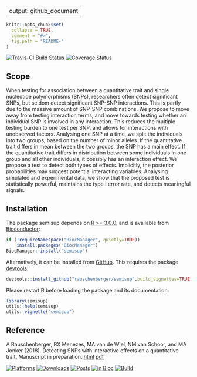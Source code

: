 
---
output: github_document
---

<!-- README.md is generated from README.Rmd. Please edit that file -->

```{r, echo = FALSE}
knitr::opts_chunk$set(
  collapse = TRUE,
  comment = "#>",
  fig.path = "README-"
)
```

[![Travis-CI Build Status](https://travis-ci.org/rauschenberger/semisup.svg?branch=master)](https://travis-ci.org/rauschenberger/semisup)
[![Coverage Status](https://codecov.io/github/rauschenberger/semisup/coverage.svg?branch=master)](https://codecov.io/github/rauschenberger/semisup?branch=master)

## Scope

When testing for association between a quantitative trait and single nucleotide polymorphisms (SNPs), researchers often detect significant SNPs, but seldom detect significant SNP-SNP interactions. This is partly due to the massive amount of SNP-SNP combinations. We propose to move away from testing interaction terms, and move towards testing whether an individual SNP is involved in any interaction. This reduces the multiple testing burden to one test per SNP, and allows for interactions with unobserved factors. Analysing one SNP at a time, we split the individuals into two groups, based on the number of minor alleles. If the quantitative trait differs in mean between the two groups, the SNP has a main effect. If the quantitative trait differs in distribution between some individuals in one group and all other individuals, it possibly has an interaction effect. We propose a test to detect both types of effects. Implicitly, the posterior probabilities may suggest potential interacting variables. Analysing simulated and experimental data, we show that the proposed test is statistically powerful, maintains the type I error rate, and detects meaningful signals.

## Installation

The package semisup depends on [R >= 3.0.0](https://cran.r-project.org/), and is available from [Bioconductor](http://bioconductor.org/packages/semisup/):
```{r eval=FALSE}
if (!requireNamespace("BiocManager", quietly=TRUE))
    install.packages("BiocManager")
BiocManager::install("semisup")
```

Alternatively, it can be installed from [GitHub](https://github.com/rauschenberger/semisup). This requires the package [devtools](https://CRAN.R-project.org/package=devtools):
```{r eval=FALSE}
devtools::install_github("rauschenberger/semisup",build_vignettes=TRUE)
```

Please restart R before loading the package and its documentation:
```{r eval=FALSE}
library(semisup)
utils::help(semisup)
utils::vignette("semisup")
```

## Reference

A Rauschenberger, RX Menezes, MA van de Wiel, NM van Schoor, and MA Jonker (2018). Detecting SNPs with interactive effects on a quantitative trait.
Manuscript in preparation. [html](https://arxiv.org/abs/1805.09175) [pdf](https://arxiv.org/pdf/1805.09175)

[![Platforms](http://www.bioconductor.org/shields/availability/devel/semisup.svg)](http://bioconductor.org/packages/devel/bioc/html/semisup.html#archives)
 [![Downloads](http://www.bioconductor.org/shields/downloads/semisup.svg)](http://bioconductor.org/packages/stats/bioc/semisup/)
[![Posts](http://www.bioconductor.org/shields/posts/semisup.svg)](https://support.bioconductor.org/t/semisup/)
[![in Bioc](http://www.bioconductor.org/shields/years-in-bioc/semisup.svg)](http://bioconductor.org/packages/devel/bioc/html/semisup.html#since)
[![Build](http://www.bioconductor.org/shields/build/devel/bioc/semisup.svg)](http://bioconductor.org/checkResults/devel/bioc-LATEST/semisup/)


